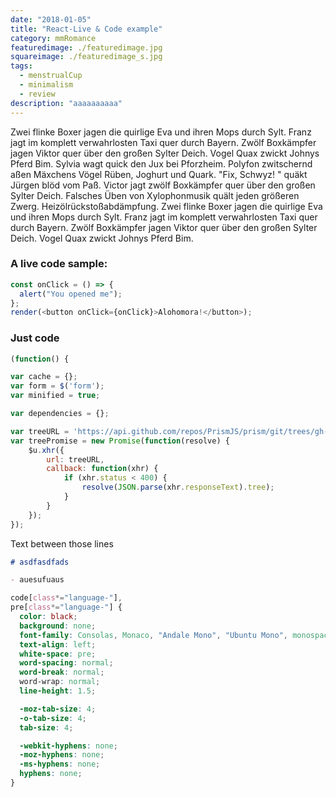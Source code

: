 ```yaml
---
date: "2018-01-05"
title: "React-Live & Code example"
category: mmRomance
featuredimage: ./featuredimage.jpg
squareimage: ./featuredimage_s.jpg
tags:
  - menstrualCup
  - minimalism
  - review
description: "aaaaaaaaaa"
---
```


Zwei flinke Boxer jagen die quirlige Eva und ihren Mops durch Sylt. Franz jagt im komplett verwahrlosten Taxi quer durch Bayern. Zwölf Boxkämpfer jagen Viktor quer über den großen Sylter Deich. Vogel Quax zwickt Johnys Pferd Bim. Sylvia wagt quick den Jux bei Pforzheim. Polyfon zwitschernd aßen Mäxchens Vögel Rüben, Joghurt und Quark. "Fix, Schwyz! " quäkt Jürgen blöd vom Paß. Victor jagt zwölf Boxkämpfer quer über den großen Sylter Deich. Falsches Üben von Xylophonmusik quält jeden größeren Zwerg. Heizölrückstoßabdämpfung. Zwei flinke Boxer jagen die quirlige Eva und ihren Mops durch Sylt. Franz jagt im komplett verwahrlosten Taxi quer durch Bayern. Zwölf Boxkämpfer jagen Viktor quer über den großen Sylter Deich. Vogel Quax zwickt Johnys Pferd Bim.

### A live code sample:

```js react-live
const onClick = () => {
  alert("You opened me");
};
render(<button onClick={onClick}>Alohomora!</button>);
```

### Just code

```js
(function() {

var cache = {};
var form = $('form');
var minified = true;

var dependencies = {};

var treeURL = 'https://api.github.com/repos/PrismJS/prism/git/trees/gh-pages?recursive=1';
var treePromise = new Promise(function(resolve) {
	$u.xhr({
		url: treeURL,
		callback: function(xhr) {
			if (xhr.status < 400) {
				resolve(JSON.parse(xhr.responseText).tree);
			}
		}
	});
});
```

Text between those lines

```md
# asdfasdfads

- auesufuaus
```

```css
code[class*="language-"],
pre[class*="language-"] {
  color: black;
  background: none;
  font-family: Consolas, Monaco, "Andale Mono", "Ubuntu Mono", monospace;
  text-align: left;
  white-space: pre;
  word-spacing: normal;
  word-break: normal;
  word-wrap: normal;
  line-height: 1.5;

  -moz-tab-size: 4;
  -o-tab-size: 4;
  tab-size: 4;

  -webkit-hyphens: none;
  -moz-hyphens: none;
  -ms-hyphens: none;
  hyphens: none;
}
```
